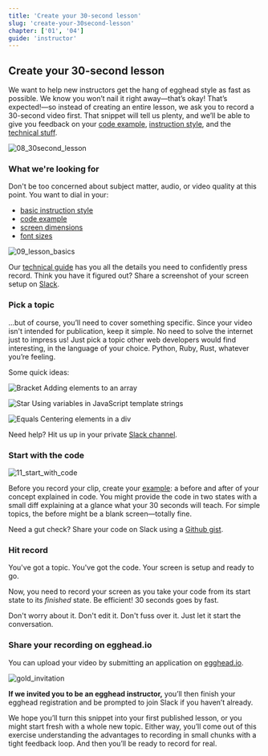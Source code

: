 ```yaml
---
title: 'Create your 30-second lesson'
slug: 'create-your-30second-lesson'
chapter: ['01', '04']
guide: 'instructor'
---
```


## Create your 30-second lesson

We want to help new instructors get the hang of egghead style as fast as possible. We know you won’t nail it right away—that’s okay! That’s expected!—so instead of creating an entire lesson, we ask you to record a 30-second video first. That snippet will tell us plenty, and we’ll be able to give you feedback on your [code example](/create-your-code-example), [instruction style](/how-to-instruct), and the [technical stuff](/screencasting-tips).

![08_30second_lesson](../../../images/illustrations/ch1_s4_30sec.png)

### What we're looking for

Don't be too concerned about subject matter, audio, or video quality at this point. You want to dial in your:

- [basic instruction style](/how-to-instruct)
- [code example](/create-your-code-example)
- [screen dimensions](/prepare-your-screen-for-recording)
- [font sizes](/prepare-your-screen-for-recording)

![09_lesson_basics](../../../images/illustrations/ch1_s4_lesson-basics.png)

Our [technical guide](/screencasting-tips) has you all the details you need to confidently press record. Think you have it figured out? Share a screenshot of your screen setup on [Slack](/egghead-on-slack).

### Pick a topic

...but of course, you’ll need to cover something specific. Since your video isn't intended for publication, keep it simple. No need to solve the internet just to impress us! Just pick a topic other web developers would find interesting, in the language of your choice. Python, Ruby, Rust, whatever you’re feeling.

Some quick ideas:

![Bracket](../../../images/illustrations/ch1_s4_icon-bracket.png) Adding elements to an array

![Star](../../../images/illustrations/ch1_s4_icon-star.png) Using variables in JavaScript template strings

![Equals](../../../images/illustrations/ch1_s4_icon-equals.png) Centering elements in a div

Need help? Hit us up in your private [Slack channel](/egghead-on-slack).

### Start with the code

![11_start_with_code](../../../images/illustrations/ch1_s4_start-with-code.png)

Before you record your clip, create your [example](/create-your-code-example): a before and after of your concept explained in code. You might provide the code in two states with a small diff explaining at a glance what your 30 seconds will teach. For simple topics, the before might be a blank screen—totally fine.

Need a gut check? Share your code on Slack using a [Github gist](/sharing-your-code).

### Hit record

You've got a topic. You've got the code. Your screen is setup and ready to go.

Now, you need to record your screen as you take your code from its start state to its _finished_ state. Be efficient! 30 seconds goes by fast.

Don't worry about it. Don't edit it. Don't fuss over it. Just let it start the conversation.

### Share your recording on egghead.io

You can upload your video by submitting an application on [egghead.io](http://egghead.io).

![gold_invitation](../../../images/illustrations/ch1_s4_invitation.png)

**If we invited you to be an egghead instructor,** you’ll then finish your egghead registration and be prompted to join Slack if you haven’t already.

We hope you’ll turn this snippet into your first published lesson, or you might start fresh with a whole new topic. Either way, you’ll come out of this exercise understanding the advantages to recording in small chunks with a tight feedback loop. And then you’ll be ready to record for real.
